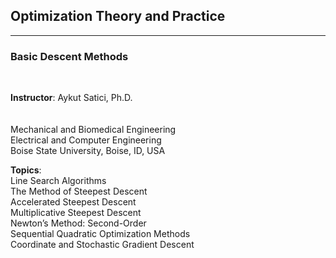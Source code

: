 ## Optimization Theory and Practice {.center .smaller}
<!-- ###################################################################### -->

<hr>

### Basic Descent Methods

<br/>

::: {layout="[120, 150]"}
__Instructor__: Aykut Satici, Ph.D. <br>
<br>
<br>
Mechanical and Biomedical Engineering <br>
Electrical and Computer Engineering <br>
Boise State University, Boise, ID, USA

__Topics__: <br>
Line Search Algorithms <br>
The Method of Steepest Descent <br>
Accelerated Steepest Descent <br>
Multiplicative Steepest Descent <br>
Newton's Method: Second-Order <br>
Sequential Quadratic Optimization Methods <br>
Coordinate and Stochastic Gradient Descent <br>
:::
